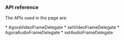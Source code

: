 
<PlatformWrapper platform="ios">

### API reference

The APIs used in the page are:

<ProductWrapper notAllowed="voice-calling">
* <Link to = "{{global.API_REF_IOS_ROOT}}/class_ivideoframeobserver.html">AgoraVideoFrameDelegate</Link>
* <Link to = "{{global.API_REF_IOS_ROOT}}/class_irtcengine.html#api_imediaengine_registervideoframeobserver">setVideoFrameDelegate</Link>
</ProductWrapper>
* <Link to = "{{global.API_REF_IOS_ROOT}}/class_iaudioframeobserver.html">AgoraAudioFrameDelegate</Link>
* <Link to = "{{global.API_REF_IOS_ROOT}}/class_irtcengine.html#api_imediaengine_registeraudioframeobserver">setAudioFrameDelegate</Link>

</PlatformWrapper>

